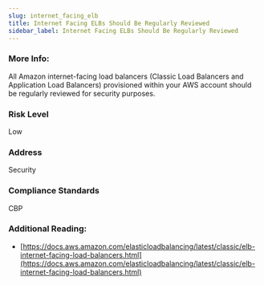 ```yaml
---
slug: internet_facing_elb
title: Internet Facing ELBs Should Be Regularly Reviewed
sidebar_label: Internet Facing ELBs Should Be Regularly Reviewed
---
```


### More Info:

All Amazon internet-facing load balancers (Classic Load Balancers and Application Load Balancers) provisioned within your AWS account should be regularly reviewed for security purposes.

### Risk Level

Low

### Address

Security

### Compliance Standards

CBP

### Additional Reading:

- [https://docs.aws.amazon.com/elasticloadbalancing/latest/classic/elb-internet-facing-load-balancers.html](https://docs.aws.amazon.com/elasticloadbalancing/latest/classic/elb-internet-facing-load-balancers.html) 

